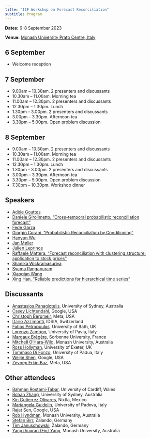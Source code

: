 ```yaml
---
title: "IIF Workshop on Forecast Reconciliation"
subtitle: Program
---
```


**Dates:** 6-8 September 2023

**Venue:** [Monash University Prato Centre, Italy](https://www.monash.edu/prato)

## 6 September

* Welcome reception

## 7 September

* 9.00am -- 10.30am. 2 presenters and discussants
* 10.30am -- 11.00am. Morning tea
* 11.00am -- 12.30pm. 2 presenters and discussants
* 12.30pm -- 1.30pm. Lunch
* 1.30pm -- 3.00pm. 2 presenters and discussants
* 3.00pm -- 3.30pm. Afternoon tea
* 3.30pm -- 5.00pm. Open problem discussion

## 8 September

* 9.00am -- 10.30am. 2 presenters and discussants
* 10.30am -- 11.00am. Morning tea
* 11.00am -- 12.30pm. 2 presenters and discussants
* 12.30pm -- 1.30pm. Lunch
* 1.30pm -- 3.00pm. 2 presenters and discussants
* 3.00pm -- 3.30pm. Afternoon tea
* 3.30pm -- 5.00pm. Open problem discussion
* 7.30pm -- 10.30pm. Workshop dinner

## Speakers

* [Adèle Gouttes](gouttes.md)
* [Daniele Girolimetto, "Cross-temporal probabilistic reconciliation forecast"](girolimetto.md)
* [Fede Garza](garza.md)
* [Giorgio Corani, "Probabilistic Reconciliation by Conditioning"](corani.md)
* [Haoyun Wu](haoyun.md)
* [Jan Møller](moeller.md)
* [Julien Leprince](leprince.md)
* [Raffaele Mattera. "Forecast reconciliation with clustering structure: application to stock prices"](mattera.md)
* [Shanika Wickramasuriya](shanika.md)
* [Syama Rangapuram](rangapuram.md)
* [Xiaoqian Wang](xiaoqian.md)
* [Xing Han, "Reliable predictions for hierarchical time series"](xinghan.md)

## Discussants

* [Anastasios Panagiotelis](https://anastasiospanagiotelis.netlify.app), University of Sydney, Australia
* [Casey Lichtendahl](https://www.linkedin.com/in/casey-lichtendahl-7a2688102), Google, USA
* [Christoph Bergmeir](https://cbergmeir.com), Meta, USA
* [Dario Azzimonti](https://sites.google.com/view/darioazzimonti/home), IDSIA, Switzerland
* [Fotios Petropoulos](http://fpetropoulos.eu), University of Bath, UK
* [Lorenzo Zambon](https://scholar.google.com/citations?user=vfdwxl8AAAAJ), University of Pavia, Italy
* [Margaux Brégère](https://margauxbregere.github.io), Sorbonne University, France
* [Mitchell O'Hara-Wild](https://mitchelloharawild.com), Monash University, Australia
* [Ross Hollyman](https://business-school.exeter.ac.uk/about/people/profile/index.php?web_id=ross_hollyman), University of Exeter, UK
* [Tommaso Di Fonzo](https://homes.stat.unipd.it/tommasodifonzo/en/home-2/), University of Padua, Italy
* [Weijie Shen](https://www.linkedin.com/in/weijieshen), Google, USA
* [Zeynep Erkin Baz](https://www.linkedin.com/in/zeynep-erkin-baz-51198a21), Meta, USA

## Other attendees

* [Bahman Rostami-Tabar](https://www.bahmanrt.com), University of Cardiff, Wales
* [Bohan Zhang](https://scholar.google.com/citations?user=Blxza88AAAAJ), University of Sydney, Australia
* [Kin Gutierrez Olivares](https://www.linkedin.com/in/kin-guti%C3%A9rrez-865377119), Nixtla, Mexico
* [Mariangela Guidolin](https://homes.stat.unipd.it/mariangelaguidolin/en/home-2/), University of Padova, Italy
* [Rajat Sen](https://rajatsen91.github.io), Google, USA
* [Rob Hyndman](https://robjhyndman.com), Monash University, Australia
* [Stefan Birr](https://de.linkedin.com/in/stefan-birr-30471a160), Zalando, Germany
* [Tim Januschowski](https://de.linkedin.com/in/tim-januschowski-a426a630), Zalando, Germany
* [Yangzhuoran (Fin) Yang](https://yangzhuoranyang.com), Monash University, Australia
